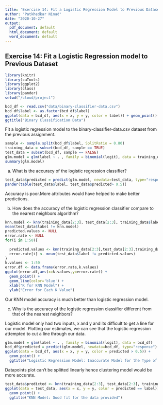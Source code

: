 ```yaml
---
title: 'Exercise 14: Fit a Logistic Regression Model to Previous Dataset'
author: "Patkhedkar Ninad"
date: "2020-10-27"
output:
  pdf_document: default
  html_document: default
  word_document: default
---
```


## Exercise 14: Fit a Logistic Regression model to Previous Dataset

```r
library(knitr)
library(caTools)
library(ggplot2)
library(class)
library(pander)
setwd("/cloud/project")

bcd_df <- read.csv("data/binary-classifier-data.csv")
bcd_df$label <- as.factor(bcd_df$label)
ggplot(data = bcd_df, aes(x = x, y = y, color = label)) + geom_point() +
ggtitle("Binary Classification Data") 

```


Fit a logistic regression model to the binary-classifier-data.csv dataset from the previous assignment.

```r

sample <- sample.split(bcd_df$label, SplitRatio = 0.80)
training_data = subset(bcd_df, sample == TRUE)
test_data = subset(bcd_df, sample == FALSE)
glm.model = glm(label ~ . , family = binomial(logit), data = training_data)
summary(glm.model)
```
a. What is the accuracy of the logistic regression classifier?

```r
test_data$predicted = predict(glm.model, newdata=test_data, type="response")
pander(table(test_data$label, test_data$predicted> 0.5))
```

Accuracy is poor.More attributes would have helped to make better predictions. 

b. How does the accuracy of the logistic regression classifier compare to the nearest neighbors algorithm?

```r

knn.model <- knn(training_data[2:3], test_data[2:3], training_data$label, k = 1)
mean(test_data$label != knn.model)
predicted.values <- NULL
error.rate <- NULL
for(i in 1:50){
  
  predicted.values <- knn(training_data[2:3],test_data[2:3],training_data$label,k=i)
  error.rate[i] <- mean(test_data$label != predicted.values)
}
k.values <- 1:50
error.df <- data.frame(error.rate,k.values)
ggplot(error.df,aes(x=k.values,y=error.rate)) + 
  geom_point() + 
  geom_line(color='blue') + 
  xlab("K for KNN Model") + 
  ylab("Error for Each K Value")
```
Our KNN model accuracy is much better than logistic regression model.

c. Why is the accuracy of the logistic regression classifier different from that of the nearest neighbors?

Logistic model only had two inputs, x and y and its difficult to get a line for our model. Plotting our estimates, we can see that the logistic regression attempted to cut a line through our data. 

```r
glm.model = glm(label ~ . , family = binomial(logit), data = bcd_df)
bcd_df$predicted = predict(glm.model, newdata=bcd_df, type="response")
ggplot(data = bcd_df, aes(x = x, y = y, color = predicted > 0.5)) + 
  geom_point() + 
  ggtitle("Logistic Regression Model: Inaccurate Model for the Type of Data")
```

Datapoints plot can't be splitted linearly hence clustering model would be more accurate. 

```r

test_data$predicted <- knn(training_data[2:3], test_data[2:3], training_data$label, k = 5)
ggplot(data = test_data, aes(x = x, y = y, color = predicted == label)) + 
  geom_point() + 
  ggtitle("KNN Model: Good fit for the data provided")
```